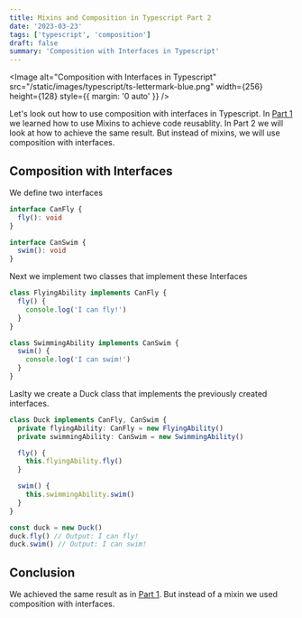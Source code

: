 ```yaml
---
title: Mixins and Composition in Typescript Part 2
date: '2023-03-23'
tags: ['typescript', 'composition']
draft: false
summary: 'Composition with Interfaces in Typescript'
---
```


<Image
  alt="Composition with Interfaces in Typescript"
  src="/static/images/typescript/ts-lettermark-blue.png"
  width={256}
  height={128}
  style={{ margin: '0 auto' }}
/>

Let's look out how to use composition with interfaces in Typescript. In [Part 1](https://www.go-code.dev/blog/typescript/mixins-and-composition-in-typescript-part-1)
we learned how to use Mixins to achieve code reusablity. In Part 2 we will look at how to achieve the same result. But instead
of mixins, we will use composition with interfaces.

## Composition with Interfaces

We define two interfaces

```typescript
interface CanFly {
  fly(): void
}

interface CanSwim {
  swim(): void
}
```

Next we implement two classes that implement these Interfaces

```typescript
class FlyingAbility implements CanFly {
  fly() {
    console.log('I can fly!')
  }
}

class SwimmingAbility implements CanSwim {
  swim() {
    console.log('I can swim!')
  }
}
```

Laslty we create a Duck class that implements the previously created interfaces.

```typescript
class Duck implements CanFly, CanSwim {
  private flyingAbility: CanFly = new FlyingAbility()
  private swimmingAbility: CanSwim = new SwimmingAbility()

  fly() {
    this.flyingAbility.fly()
  }

  swim() {
    this.swimmingAbility.swim()
  }
}

const duck = new Duck()
duck.fly() // Output: I can fly!
duck.swim() // Output: I can swim!
```

## Conclusion

We achieved the same result as in [Part 1](https://www.go-code.dev/blog/typescript/mixins-and-composition-in-typescript-part-1).
But instead of a mixin we used composition with interfaces.
